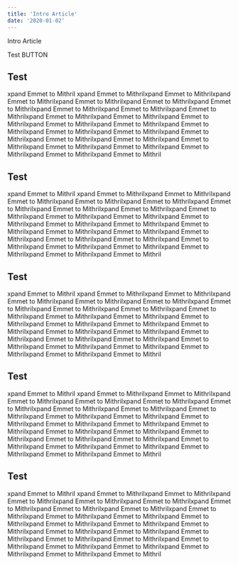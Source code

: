 ```yaml
---
title: 'Intro Article'
date: '2020-01-02'
---
```


Intro Article

<ButtonPlain>Test BUTTON</ButtonPlain>

<h2 id="1">Test</h2>

xpand Emmet to Mithril xpand Emmet to Mithrilxpand Emmet to Mithrilxpand Emmet to Mithrilxpand Emmet to Mithrilxpand Emmet to Mithrilxpand Emmet to Mithrilxpand Emmet to Mithrilxpand Emmet to Mithrilxpand Emmet to Mithrilxpand Emmet to Mithrilxpand Emmet to Mithrilxpand Emmet to Mithrilxpand Emmet to Mithrilxpand Emmet to Mithrilxpand Emmet to Mithrilxpand Emmet to Mithrilxpand Emmet to Mithrilxpand Emmet to Mithrilxpand Emmet to Mithrilxpand Emmet to Mithrilxpand Emmet to Mithrilxpand Emmet to Mithrilxpand Emmet to Mithrilxpand Emmet to Mithrilxpand Emmet to Mithrilxpand Emmet to Mithril

<h2 id="2">Test</h2>

xpand Emmet to Mithril xpand Emmet to Mithrilxpand Emmet to Mithrilxpand Emmet to Mithrilxpand Emmet to Mithrilxpand Emmet to Mithrilxpand Emmet to Mithrilxpand Emmet to Mithrilxpand Emmet to Mithrilxpand Emmet to Mithrilxpand Emmet to Mithrilxpand Emmet to Mithrilxpand Emmet to Mithrilxpand Emmet to Mithrilxpand Emmet to Mithrilxpand Emmet to Mithrilxpand Emmet to Mithrilxpand Emmet to Mithrilxpand Emmet to Mithrilxpand Emmet to Mithrilxpand Emmet to Mithrilxpand Emmet to Mithrilxpand Emmet to Mithrilxpand Emmet to Mithrilxpand Emmet to Mithrilxpand Emmet to Mithrilxpand Emmet to Mithril

<h2 id="3">Test</h2>

xpand Emmet to Mithril xpand Emmet to Mithrilxpand Emmet to Mithrilxpand Emmet to Mithrilxpand Emmet to Mithrilxpand Emmet to Mithrilxpand Emmet to Mithrilxpand Emmet to Mithrilxpand Emmet to Mithrilxpand Emmet to Mithrilxpand Emmet to Mithrilxpand Emmet to Mithrilxpand Emmet to Mithrilxpand Emmet to Mithrilxpand Emmet to Mithrilxpand Emmet to Mithrilxpand Emmet to Mithrilxpand Emmet to Mithrilxpand Emmet to Mithrilxpand Emmet to Mithrilxpand Emmet to Mithrilxpand Emmet to Mithrilxpand Emmet to Mithrilxpand Emmet to Mithrilxpand Emmet to Mithrilxpand Emmet to Mithrilxpand Emmet to Mithril

<h2 id="4">Test</h2>
xpand Emmet to Mithril xpand Emmet to Mithrilxpand Emmet to Mithrilxpand Emmet to
Mithrilxpand Emmet to Mithrilxpand Emmet to Mithrilxpand Emmet to Mithrilxpand Emmet
to Mithrilxpand Emmet to Mithrilxpand Emmet to Mithrilxpand Emmet to Mithrilxpand
Emmet to Mithrilxpand Emmet to Mithrilxpand Emmet to Mithrilxpand Emmet to Mithrilxpand
Emmet to Mithrilxpand Emmet to Mithrilxpand Emmet to Mithrilxpand Emmet to Mithrilxpand
Emmet to Mithrilxpand Emmet to Mithrilxpand Emmet to Mithrilxpand Emmet to Mithrilxpand
Emmet to Mithrilxpand Emmet to Mithrilxpand Emmet to Mithrilxpand Emmet to Mithril

<h2 id="5">Test</h2>
xpand Emmet to Mithril xpand Emmet to Mithrilxpand Emmet to Mithrilxpand Emmet to
Mithrilxpand Emmet to Mithrilxpand Emmet to Mithrilxpand Emmet to Mithrilxpand Emmet
to Mithrilxpand Emmet to Mithrilxpand Emmet to Mithrilxpand Emmet to Mithrilxpand
Emmet to Mithrilxpand Emmet to Mithrilxpand Emmet to Mithrilxpand Emmet to Mithrilxpand
Emmet to Mithrilxpand Emmet to Mithrilxpand Emmet to Mithrilxpand Emmet to Mithrilxpand
Emmet to Mithrilxpand Emmet to Mithrilxpand Emmet to Mithrilxpand Emmet to Mithrilxpand
Emmet to Mithrilxpand Emmet to Mithrilxpand Emmet to Mithrilxpand Emmet to Mithril
